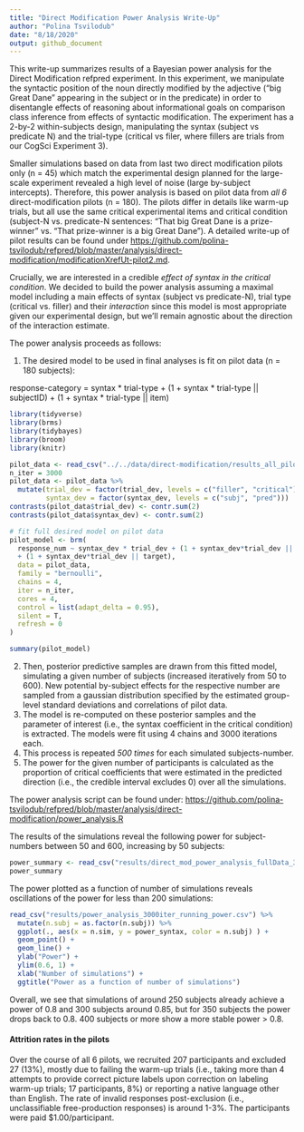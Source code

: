 ```yaml
---
title: "Direct Modification Power Analysis Write-Up"
author: "Polina Tsvilodub"
date: "8/18/2020"
output: github_document
---
```


This write-up summarizes results of a Bayesian power analysis for the Direct Modification refpred experiment. In this experiment, we manipulate the syntactic position of the noun directly modified by the adjective ("big Great Dane" appearing in the subject or in the predicate) in order to disentangle effects of reasoning about informational goals  on comparison class inference from effects of syntactic modification. The experiment has a 2-by-2 within-subjects  design, manipulating the syntax (subject vs predicate N) and the trial-type (critical vs filer, where fillers are trials from our CogSci Experiment 3). 

Smaller simulations based on data from last two direct modification pilots only (n = 45) which match the experimental design planned for the large-scale experiment revealed a high level of noise (large by-subject intercepts).
Therefore, this power analysis is based on pilot data from *all 6* direct-modification pilots (n = 180). The pilots differ in details like warm-up trials, but all use the same critical experimental items and critical condition (subject-N vs. predicate-N sentences: "That big Great Dane is a prize-winner" vs. "That prize-winner is a big Great Dane"). A detailed write-up of pilot results can be found under [https://github.com/polina-tsvilodub/refpred/blob/master/analysis/direct-modification/modificationXrefUt-pilot2.md](https://github.com/polina-tsvilodub/refpred/blob/master/analysis/direct-modification/modificationXrefUt-pilot2.md).

Crucially, we are interested in a credible *effect of syntax in the critical condition*.
We decided to build the power analysis assuming a maximal model including a main effects of syntax (subject vs predicate-N), trial type (critical vs. filler) and their *interaction* since this model is most appropriate given our experimental design, but we'll remain agnostic about the direction of the interaction estimate.

The power analysis proceeds as follows: 

1. The desired model to be used in final analyses is fit on pilot data (n = 180 subjects):

response-category = syntax * trial-type + (1 + syntax * trial-type || subjectID) + (1 + syntax * trial-type || item)

``` r
library(tidyverse)
library(brms)
library(tidybayes)
library(broom)
library(knitr)

pilot_data <- read_csv("../../data/direct-modification/results_all_pilots_tidy.csv")
n_iter = 3000
pilot_data <- pilot_data %>%
  mutate(trial_dev = factor(trial_dev, levels = c("filler", "critical")),
         syntax_dev = factor(syntax_dev, levels = c("subj", "pred")))
contrasts(pilot_data$trial_dev) <- contr.sum(2)
contrasts(pilot_data$syntax_dev) <- contr.sum(2)

# fit full desired model on pilot data
pilot_model <- brm(
  response_num ~ syntax_dev * trial_dev + (1 + syntax_dev*trial_dev || workerid)
  + (1 + syntax_dev*trial_dev || target),
  data = pilot_data,
  family = "bernoulli",
  chains = 4,
  iter = n_iter,
  cores = 4,
  control = list(adapt_delta = 0.95),
  silent = T,
  refresh = 0
)
```

``` r
summary(pilot_model)
```

2. Then, posterior predictive samples are drawn from this fitted model, simulating a given number of subjects (increased iteratively from 50 to 600). New potential by-subject effects for the respective number are sampled from a gaussian distribution specified by the estimated group-level standard deviations and correlations of pilot data.
3. The model is re-computed on these posterior samples and the parameter of interest (i.e., the syntax coefficient in the critical condition) is extracted. The models were fit using 4 chains and 3000 iterations each. 
4. This process is repeated *500 times* for each simulated subjects-number.
5. The power for the given number of participants is calculated as the proportion of critical coefficients that were estimated in the predicted direction (i.e., the credible interval excludes 0) over all the simulations. 

The power analysis script can be found under: [https://github.com/polina-tsvilodub/refpred/blob/master/analysis/direct-modification/power_analysis.R](https://github.com/polina-tsvilodub/refpred/blob/master/analysis/direct-modification/power_analysis.R)

The results of the simulations reveal the following power for subject-numbers between 50 and 600, increasing by 50 subjects:
``` r
power_summary <- read_csv("results/direct_mod_power_analysis_fullData_3000iter_500sim_summary.csv")
power_summary
```

The power plotted as a function of number of simulations reveals oscillations of the power for less than 200 simulations:
``` r
read_csv("results/power_analysis_3000iter_running_power.csv") %>%
  mutate(n.subj = as.factor(n.subj)) %>%
  ggplot(., aes(x = n.sim, y = power_syntax, color = n.subj) ) +
  geom_point() +
  geom_line() +
  ylab("Power") +
  ylim(0.6, 1) +
  xlab("Number of simulations") +
  ggtitle("Power as a function of number of simulations")

```

Overall, we see that simulations of around 250 subjects already achieve a power of 0.8 and 300 subjects around 0.85, but for 350 subjects the power drops back to 0.8. 400 subjects or more show a more stable power > 0.8.  

#### Attrition rates in the pilots
Over the course of all 6 pilots, we recruited 207 participants and excluded 27 (13%), mostly due to failing the warm-up trials (i.e., taking more than 4 attempts to provide correct picture labels upon correction on labeling warm-up trials; 17 participants, 8%) or reporting a native language other than English. The rate of invalid responses post-exclusion (i.e., unclassifiable free-production responses) is around 1-3%. The participants were paid $1.00/participant. 